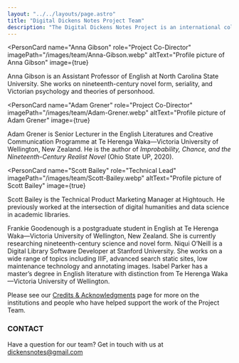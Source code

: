 ```yaml
---
layout: "../../layouts/page.astro"
title: "Digital Dickens Notes Project Team"
description: "The Digital Dickens Notes Project is an international collaboration between scholars and technicians based in the United States and New Zealand."
---
```



<PersonCard
  name="Anna Gibson"
  role="Project Co-Director"
  imagePath="/images/team/Anna-Gibson.webp"
  altText="Profile picture of Anna Gibson"
  image={true}
>
  Anna Gibson is an Assistant Professor of English at North Carolina State
  University. She works on nineteenth-century novel form, seriality, and
  Victorian psychology and theories of personhood.
</PersonCard>

<PersonCard
  name="Adam Grener"
  role="Project Co-Director"
  imagePath="/images/team/Adam-Grener.webp"
  altText="Profile picture of Adam Grener"
  image={true}
>
  Adam Grener is Senior Lecturer in the English Literatures and Creative Communication Programme at Te Herenga
  Waka—Victoria University of Wellington, New Zealand. He is the author of
  _Improbability, Chance, and the Nineteenth-Century Realist Novel_ (Ohio State
  UP, 2020).
</PersonCard>

<PersonCard
  name="Scott Bailey"
  role="Technical Lead"
  imagePath="/images/team/Scott-Bailey.webp"
  altText="Profile picture of Scott Bailey"
  image={true}
>
  Scott Bailey is the Technical Product Marketing Manager at Hightouch. He
  previously worked at the intersection of digital humanities and data science
  in academic libraries.
</PersonCard>

<PersonCard name="Frankie Goodenough" role="Contributing Editor" image={false}>
  Frankie Goodenough is a postgraduate student in English at Te Herenga
  Waka—Victoria University of Wellington, New Zealand. She is currently
  researching nineteenth-century science and novel form.
</PersonCard>

<PersonCard name="Niqui O'Neill" role="Technical Consultant" image={false}>
  Niqui O’Neill is a Digital Library Software Developer at Stanford University. She works on a wide range of topics including IIIF,
  advanced search static sites, low maintenance technology and annotating
  images.
</PersonCard>

<PersonCard name="Isabel Parker" role="Contributor" image={false}>
  Isabel Parker has a master’s degree in English literature with distinction
  from Te Herenga Waka—Victoria University of Wellington.
</PersonCard>

Please see our [Credits & Acknowledgments](/credits-and-acknowledgments/) page for more on the institutions and people who have helped support the work of the Project Team.


### CONTACT

Have a question for our team? Get in touch with us at dickensnotes@gmail.com
